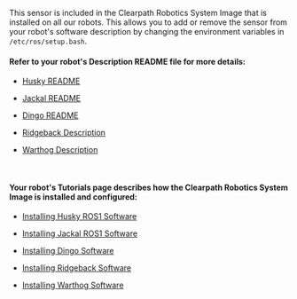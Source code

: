 
This sensor is included in the Clearpath Robotics System Image that is installed on all our robots.
This allows you to add or remove the sensor from your robot's software description by changing the environment variables in `/etc/ros/setup.bash`.

#### Refer to your robot's Description README file for more details:

<Tabs groupId="robot_platform">
  <TabItem
    value="husky"
    label="Husky"
    default
  >
    <ul>
      <li>
        <a href="https://github.com/husky/husky/blob/noetic-devel/husky_description/README.md">Husky README</a>
      </li>
    </ul>
  </TabItem>
  <TabItem
    value="jackal"
    label="Jackal"
  >
    <ul>
      <li>
        <a href="https://github.com/jackal/jackal/blob/noetic-devel/jackal_description/README.md">Jackal README</a>
      </li>
    </ul>
  </TabItem>
  <TabItem
    value="dingo"
    label="Dingo"
  >
    <ul>
      <li>
        <a href="https://github.com/dingo-cpr/dingo/blob/melodic-devel/dingo_description/README.md">Dingo README</a>
      </li>
    </ul>
  </TabItem>
  <TabItem
    value="ridgeback"
    label="Ridgeback"
  >
    <ul>
      <li>
        <a href="https://github.com/ridgeback/ridgeback/tree/melodic-devel/ridgeback_description">Ridgeback Description</a>
      </li>
    </ul>
  </TabItem>
  <TabItem
    value="warthog"
    label="Warthog"
  >
    <ul>
      <li>
        <a href="https://github.com/warthog-cpr/warthog/tree/kinetic-devel/warthog_description">Warthog Description</a>
      </li>
    </ul>
  </TabItem>
</Tabs>

<br />

#### Your robot's Tutorials page describes how the Clearpath Robotics System Image is installed and configured:

<Tabs groupId="robot_platform">
  <TabItem
    value="husky"
    label="Husky"
    default
  >
    <ul>
      <li>
        <a href="../../../outdoor_robots/husky/tutorials_husky#husky-software-setup">Installing Husky ROS1 Software</a>
      </li>
    </ul>
  </TabItem>
  <TabItem
    value="jackal"
    label="Jackal"
  >
    <ul>
      <li>
        <a href="../../../outdoor_robots/jackal/tutorials_jackal#jackal-software-setup">Installing Jackal ROS1 Software</a>
      </li>
    </ul>
  </TabItem>
  <TabItem
    value="dingo"
    label="Dingo"
  >
    <ul>
      <li>
        <a href="../../../indoor_robots/dingo/tutorials_dingo/#dingo-software-setup">Installing Dingo Software</a>
      </li>
    </ul>
  </TabItem>
  <TabItem
    value="ridgeback"
    label="Ridgeback"
  >
    <ul>
      <li>
        <a href="../../../indoor_robots/ridgeback/tutorials_ridgeback/#ridgeback-software-setup">Installing Ridgeback Software</a>
      </li>
    </ul>
  </TabItem>
  <TabItem
    value="warthog"
    label="Warthog"
  >
    <ul>
      <li>
        <a href="../../../outdoor_robots/warthog/tutorials_warthog/#warthog-software-setup">Installing Warthog Software</a>
      </li>
    </ul>
  </TabItem>
</Tabs>
